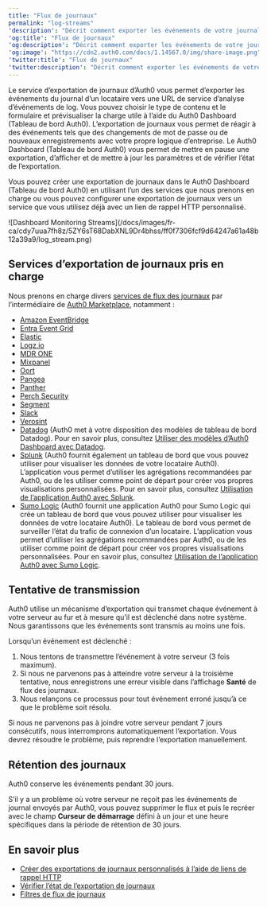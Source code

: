 ```yaml
---
title: "Flux de journaux"
permalink: "log-streams"
'description': "Décrit comment exporter les événements de votre journal en temps quasi réel à l’aide de l’exportation de journaux."
'og:title': "Flux de journaux"
'og:description': "Décrit comment exporter les événements de votre journal en temps quasi réel à l’aide de l’exportation de journaux."
'og:image': "https://cdn2.auth0.com/docs/1.14567.0/img/share-image.png"
'twitter:title': "Flux de journaux"
'twitter:description': "Décrit comment exporter les événements de votre journal en temps quasi réel à l’aide de l’exportation de journaux."
---
```


Le service d’exportation de journaux d’Auth0 vous permet d’exporter les événements du journal d’un locataire vers une URL de service d’analyse d’événements de log. Vous pouvez choisir le type de contenu et le formulaire et prévisualiser la charge utile à l’aide du <Tooltip href="/docs/docs/fr-ca/glossary?term=auth0-dashboard" tip="Auth0 Dashboard
Principal produit d’Auth0 pour configurer vos services." cta="Voir le glossaire">Auth0 Dashboard</Tooltip> (Tableau de bord Auth0). L’exportation de journaux vous permet de réagir à des événements tels que des changements de mot de passe ou de nouveaux enregistrements avec votre propre logique d’entreprise. Le Auth0 Dashboard (Tableau de bord Auth0) vous permet de mettre en pause une exportation, d’afficher et de mettre à jour les paramètres et de vérifier l’état de l’exportation.

Vous pouvez créer une exportation de journaux dans le Auth0 Dashboard (Tableau de bord Auth0) en utilisant l’un des services que nous prenons en charge ou vous pouvez configurer une exportation de journaux vers un service que vous utilisez déjà avec un lien de rappel HTTP personnalisé.

<Frame>![Dashboard Monitoring Streams](/docs/images/fr-ca/cdy7uua7fh8z/5ZY6sT68DabXNL9Dr4bhss/ff0f7306fcf9d64247a61a48b12a39a9/log_stream.png)</Frame>

## Services d’exportation de journaux pris en charge

Nous prenons en charge divers [services de flux des journaux](https://marketplace.auth0.com/features/log-streaming) par l’intermédiaire de [Auth0 Marketplace](https://marketplace.auth0.com), notamment :

* [Amazon EventBridge](https://marketplace.auth0.com/integrations/amazon-log-streaming)
* [Entra Event Grid](https://marketplace.auth0.com/integrations/azure-log-streaming)
* [Elastic](https://marketplace.auth0.com/integrations/elastic-security)
* [Logz.io](https://marketplace.auth0.com/integrations/logz-io)
* [MDR ONE](https://marketplace.auth0.com/integrations/mdr-one)
* [Mixpanel](https://marketplace.auth0.com/integrations/mixpanel-log-streaming)
* [Oort](https://marketplace.auth0.com/integrations/oort)
* [Pangea](https://marketplace.auth0.com/integrations/pangea-log-streaming)
* [Panther](https://marketplace.auth0.com/integrations/panther-log-stream)
* [Perch Security](https://marketplace.auth0.com/integrations/perch-security-log-streaming)
* [Segment](https://marketplace.auth0.com/integrations/segment-log-streaming)
* [Slack](https://marketplace.auth0.com/integrations/slack-log-streaming)
* [Verosint](https://marketplace.auth0.com/integrations/verosint-log-stream)
* [Datadog](https://marketplace.auth0.com/integrations/datadog-log-streaming) (Auth0 met à votre disposition des modèles de tableau de bord Datadog). Pour en savoir plus, consultez [Utiliser des modèles d’Auth0 Dashboard avec Datadog](/docs/fr-ca/customize/log-streams/datadog-dashboard-templates).
* [Splunk](https://marketplace.auth0.com/integrations/splunk-log-streaming) (Auth0 fournit également un tableau de bord que vous pouvez utiliser pour visualiser les données de votre locataire Auth0). L’application vous permet d’utiliser les agrégations recommandées par Auth0, ou de les utiliser comme point de départ pour créer vos propres visualisations personnalisées. Pour en savoir plus, consultez [Utilisation de l’application Auth0 avec Splunk](/docs/fr-ca/customize/log-streams/splunk-dashboard).
* [Sumo Logic](https://marketplace.auth0.com/integrations/sumo-logic-log-streaming) (Auth0 fournit une application Auth0 pour Sumo Logic qui crée un tableau de bord que vous pouvez utiliser pour visualiser les données de votre locataire Auth0). Le tableau de bord vous permet de surveiller l’état du trafic de connexion d’un locataire. L’application vous permet d’utiliser les agrégations recommandées par Auth0, ou de les utiliser comme point de départ pour créer vos propres visualisations personnalisées. Pour en savoir plus, consultez [Utilisation de l’application Auth0 avec Sumo Logic](/docs/fr-ca/customize/log-streams/sumo-logic-dashboard).

## Tentative de transmission

Auth0 utilise un mécanisme d’exportation qui transmet chaque événement à votre serveur au fur et à mesure qu’il est déclenché dans notre système. Nous garantissons que les événements sont transmis au moins une fois.

Lorsqu’un événement est déclenché :

1. Nous tentons de transmettre l’événement à votre serveur (3 fois maximum).
2. Si nous ne parvenons pas à atteindre votre serveur à la troisième tentative, nous enregistrons une erreur visible dans l’affichage **Santé** de flux des journaux.
3. Nous relançons ce processus pour tout événement erroné jusqu’à ce que le problème soit résolu.

Si nous ne parvenons pas à joindre votre serveur pendant 7 jours consécutifs, nous interromprons automatiquement l’exportation. Vous devrez résoudre le problème, puis reprendre l’exportation manuellement.

## Rétention des journaux

Auth0 conserve les événements pendant 30 jours.

S’il y a un problème où votre serveur ne reçoit pas les événements de journal envoyés par Auth0, vous pouvez supprimer le flux et puis le recréer avec le champ **Curseur de démarrage** défini à un jour et une heure spécifiques dans la période de rétention de 30 jours.

## En savoir plus

* [Créer des exportations de journaux personnalisés à l’aide de liens de rappel HTTP](/docs/fr-ca/customize/log-streams/custom-log-streams)
* [Vérifier l’état de l’exportation de journaux](/docs/fr-ca/customize/log-streams/check-log-stream-health)
* [Filtres de flux de journaux](/docs/fr-ca/customize/log-streams/event-filters)